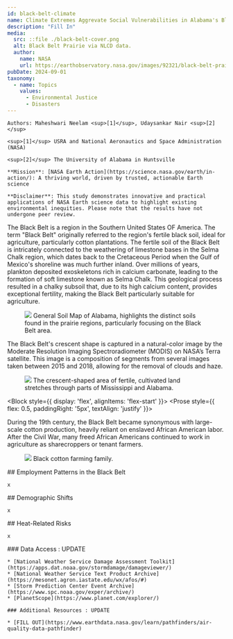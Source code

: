 ```yaml
---
id: black-belt-climate
name: Climate Extremes Aggrevate Social Vulnerabilities in Alabama's Black Belt
description: "Fill In"
media:
  src: ::file ./black-belt-cover.png
  alt: Black Belt Prairie via NLCD data.
  author:
    name: NASA
    url: https://earthobservatory.nasa.gov/images/92321/black-belt-prairie
pubDate: 2024-09-01
taxonomy:
  - name: Topics
    values:
      - Environmental Justice
      - Disasters
---
```


<Block> 
  <Prose>

    Authors: Maheshwari Neelam <sup>[1]</sup>, Udaysankar Nair <sup>[2]</sup>

    <sup>[1]</sup> USRA and National Aeronautics and Space Administration (NASA)
    
    <sup>[2]</sup> The University of Alabama in Huntsville

    **Mission**: [NASA Earth Action](https://science.nasa.gov/earth/in-action/): A thriving world, driven by trusted, actionable Earth science

    **Disclaimer**: This study demonstrates innovative and practical applications of NASA Earth science data to highlight existing environmental inequities. Please note that the results have not undergone peer review.
  </Prose>
</Block>

<Block>
  <Prose>
    The Black Belt is a region in the Southern United States OF America. The term "Black Belt" originally referred to the region's fertile black soil, ideal for agriculture, particularly cotton plantations. The fertile soil of the Black Belt is intricately connected to the weathering of limestone bases in the Selma Chalk region, which dates back to the Cretaceous Period when the Gulf of Mexico's shoreline was much further inland. Over millions of years, plankton deposited exoskeletons rich in calcium carbonate, leading to the formation of soft limestone known as Selma Chalk. This geological process resulted in a chalky subsoil that, due to its high calcium content, provides exceptional fertility, making the Black Belt particularly suitable for agriculture.
  </Prose>
  <Figure style={{ flex: '0 0 auto' }}>
      <Image
      src={new URL('./soilmap_Alabama.png', import.meta.url).href}
      style={{ maxWidth: '100%', height: 'auto' }}
    />
    <Caption attrAuthor='Data.gov' attrUrl='https://hdl.loc.gov/loc.gmd/g3971j.ct010657'>
      General Soil Map of Alabama, highlights the distinct soils found in the prairie regions, particularly focusing on the Black Belt area. 
    </Caption>
  </Figure>
</Block>

<Block>
  <Prose>
    The Black Belt's crescent shape is captured in a natural-color image by the Moderate Resolution Imaging Spectroradiometer (MODIS) on NASA’s Terra satellite. This image is a composition of segments from several images taken between 2015 and 2018, allowing for the removal of clouds and haze.  
  </Prose>
  <Figure style={{ flex: '0 0 auto' }}>
      <Image
      src={new URL('./blackbelt_tmo_2015-2018_lrg.jpg', import.meta.url).href}
      style={{ maxWidth: '100%', height: 'auto' }}
    />
    <Caption attrAuthor='Data.gov' attrUrl='https://earthobservatory.nasa.gov/images/92321/black-belt-prairie?src=ve'>
      The crescent-shaped area of fertile, cultivated land stretches through parts of Mississippi and Alabama. 
    </Caption>
  </Figure>
</Block>

<Block style={{ display: 'flex', alignItems: 'flex-start' }}>
  <Prose style={{ flex: 0.5, paddingRight: '5px', textAlign: 'justify' }}>
    <p>
      During the 19th century, the Black Belt became synonymous with large-scale cotton production, heavily reliant on enslaved African American labor. After the Civil War, many freed African Americans continued to work in agriculture as sharecroppers or tenant farmers.
    </p>
  </Prose>
  <Figure style={{ flex: '0 0 auto' }}>
    <Image
      src={new URL('./Black_cotton_farming_family.jpg', import.meta.url).href}
      style={{ maxWidth: '100%', height: 'auto' }}
    />
    <Caption attrAuthor='Data.gov' attrUrl='https://en.wikipedia.org/wiki/History_of_African-American_agriculture'>
      Black cotton farming family.
    </Caption>
  </Figure>
</Block>

<Block>
  <Prose>
    ## Employment Patterns in the Black Belt
    
    x
  </Prose>
</Block>

<Block>
  <Prose>
    ## Demographic Shifts
    
    x
  </Prose>
</Block>


<Block>
  <Prose>
    ## Heat-Related Risks
    
    x
  </Prose>
</Block>

<Block>
  <Prose>
    ### Data Access : UPDATE 

    * [National Weather Service Damage Assessment Toolkit](https://apps.dat.noaa.gov/stormdamage/damageviewer/)
    * [National Weather Service Text Product Archive](https://mesonet.agron.iastate.edu/wx/afos/#)
    * [Storm Prediction Center Event Archive](https://www.spc.noaa.gov/exper/archive/)
    * [PlanetScope](https://www.planet.com/explorer/)

    ### Additional Resources : UPDATE

    * [FILL OUT](https://www.earthdata.nasa.gov/learn/pathfinders/air-quality-data-pathfinder)

  </Prose>
</Block>